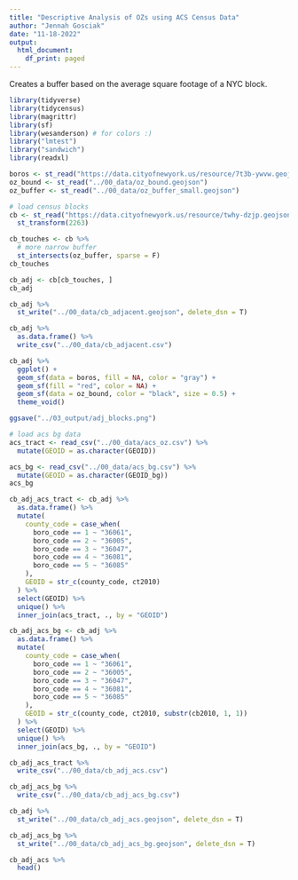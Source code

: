 ```yaml
---
title: "Descriptive Analysis of OZs using ACS Census Data"
author: "Jennah Gosciak"
date: "11-18-2022"
output:
  html_document:
    df_print: paged
---
```


Creates a buffer based on the average square footage of a NYC block.

```r
library(tidyverse)
library(tidycensus)
library(magrittr)
library(sf)
library(wesanderson) # for colors :)
library("lmtest")
library("sandwich")
library(readxl)
```
```r
boros <- st_read("https://data.cityofnewyork.us/resource/7t3b-ywvw.geojson")
oz_bound <- st_read("../00_data/oz_bound.geojson")
oz_buffer <- st_read("../00_data/oz_buffer_small.geojson")

# load census blocks
cb <- st_read("https://data.cityofnewyork.us/resource/twhy-dzjp.geojson?$limit=1000000") %>%
  st_transform(2263)
```
```r
cb_touches <- cb %>%
  # more narrow buffer
  st_intersects(oz_buffer, sparse = F)
cb_touches

cb_adj <- cb[cb_touches, ]
cb_adj

cb_adj %>%
  st_write("../00_data/cb_adjacent.geojson", delete_dsn = T)

cb_adj %>%
  as.data.frame() %>%
  write_csv("../00_data/cb_adjacent.csv")

```
```r
cb_adj %>%
  ggplot() +
  geom_sf(data = boros, fill = NA, color = "gray") +
  geom_sf(fill = "red", color = NA) +
  geom_sf(data = oz_bound, color = "black", size = 0.5) +
  theme_void()

ggsave("../03_output/adj_blocks.png")
```

```r
# load acs bg data
acs_tract <- read_csv("../00_data/acs_oz.csv") %>%
  mutate(GEOID = as.character(GEOID))

acs_bg <- read_csv("../00_data/acs_bg.csv") %>%
  mutate(GEOID = as.character(GEOID_bg))
acs_bg
```
```r
cb_adj_acs_tract <- cb_adj %>%
  as.data.frame() %>%
  mutate(
    county_code = case_when(
      boro_code == 1 ~ "36061",
      boro_code == 2 ~ "36005",
      boro_code == 3 ~ "36047",
      boro_code == 4 ~ "36081",
      boro_code == 5 ~ "36085"
    ),
    GEOID = str_c(county_code, ct2010)
  ) %>%
  select(GEOID) %>%
  unique() %>%
  inner_join(acs_tract, ., by = "GEOID")

cb_adj_acs_bg <- cb_adj %>%
  as.data.frame() %>%
  mutate(
    county_code = case_when(
      boro_code == 1 ~ "36061",
      boro_code == 2 ~ "36005",
      boro_code == 3 ~ "36047",
      boro_code == 4 ~ "36081",
      boro_code == 5 ~ "36085"
    ),
    GEOID = str_c(county_code, ct2010, substr(cb2010, 1, 1))
  ) %>%
  select(GEOID) %>%
  unique() %>%
  inner_join(acs_bg, ., by = "GEOID")

cb_adj_acs_tract %>%
  write_csv("../00_data/cb_adj_acs.csv")

cb_adj_acs_bg %>%
  write_csv("../00_data/cb_adj_acs_bg.csv")

cb_adj %>%
  st_write("../00_data/cb_adj_acs.geojson", delete_dsn = T)

cb_adj_acs_bg %>%
  st_write("../00_data/cb_adj_acs_bg.geojson", delete_dsn = T)

cb_adj_acs %>%
  head()
```






